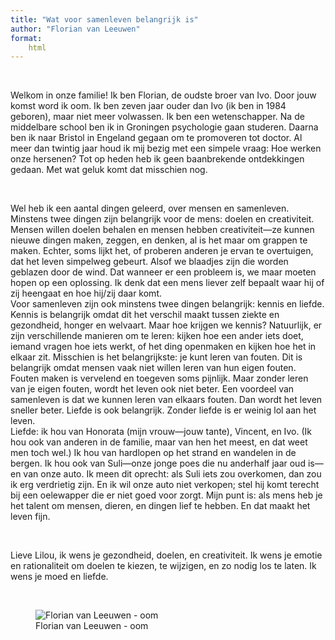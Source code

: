 ```yaml
---
title: "Wat voor samenleven belangrijk is"
author: "Florian van Leeuwen"
format:
    html
---
```


<br>

Welkom in onze familie! Ik ben Florian, de oudste broer van Ivo. Door jouw komst word ik oom. Ik ben zeven jaar ouder dan Ivo (ik ben in 1984 geboren), maar niet meer volwassen. Ik ben een wetenschapper. Na de middelbare school ben ik in Groningen psychologie gaan studeren. Daarna ben ik naar Bristol in Engeland gegaan om te promoveren tot doctor. Al meer dan twintig jaar houd ik mij bezig met een simpele vraag: Hoe werken onze hersenen? Tot op heden heb ik geen baanbrekende ontdekkingen gedaan. Met wat geluk komt dat misschien nog.

<br>

Wel heb ik een aantal dingen geleerd, over mensen en samenleven. Minstens twee dingen zijn belangrijk voor de mens: doelen en creativiteit. Mensen willen doelen behalen en mensen hebben creativiteit---ze kunnen nieuwe dingen maken, zeggen, en denken, al is het maar om grappen te maken. Echter, soms lijkt het, of proberen anderen je ervan te overtuigen, dat het leven simpelweg gebeurt. Alsof we blaadjes zijn die worden geblazen door de wind. Dat wanneer er een probleem is, we maar moeten hopen op een oplossing. Ik denk dat een mens liever zelf bepaalt waar hij of zij heengaat en hoe hij/zij daar komt.\
Voor samenleven zijn ook minstens twee dingen belangrijk: kennis en liefde. Kennis is belangrijk omdat dit het verschil maakt tussen ziekte en gezondheid, honger en welvaart. Maar hoe krijgen we kennis? Natuurlijk, er zijn verschillende manieren om te leren: kijken hoe een ander iets doet, iemand vragen hoe iets werkt, of het ding openmaken en kijken hoe het in elkaar zit. Misschien is het belangrijkste: je kunt leren van fouten. Dit is belangrijk omdat mensen vaak niet willen leren van hun eigen fouten. Fouten maken is vervelend en toegeven soms pijnlijk. Maar zonder leren van je eigen fouten, wordt het leven ook niet beter. Een voordeel van samenleven is dat we kunnen leren van elkaars fouten. Dan wordt het leven sneller beter. Liefde is ook belangrijk. Zonder liefde is er weinig lol aan het leven.\
Liefde: ik hou van Honorata (mijn vrouw---jouw tante), Vincent, en Ivo. (Ik hou ook van anderen in de familie, maar van hen het meest, en dat weet men toch wel.) Ik hou van hardlopen op het strand en wandelen in de bergen. Ik hou ook van Suli---onze jonge poes die nu anderhalf jaar oud is---en van onze auto. Ik meen dit oprecht: als Suli iets zou overkomen, dan zou ik erg verdrietig zijn. En ik wil onze auto niet verkopen; stel hij komt terecht bij een oelewapper die er niet goed voor zorgt. Mijn punt is: als mens heb je het talent om mensen, dieren, en dingen lief te hebben. En dat maakt het leven fijn.

<br>

Lieve Lilou, ik wens je gezondheid, doelen, en creativiteit. Ik wens je emotie en rationaliteit om doelen te kiezen, te wijzigen, en zo nodig los te laten. Ik wens je moed en liefde.

<br>

![Florian van Leeuwen - oom](images/Florian_2.png)
